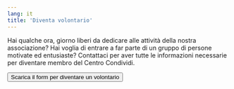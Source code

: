 ```yaml
---
lang: it
title: 'Diventa volontario'
---
```


Hai qualche ora, giorno liberi da dedicare alle attività della nostra associazione? Hai voglia di entrare a far
parte di un gruppo di persone motivate ed entusiaste? Contattaci per aver tutte le informazioni necessarie per
diventare membro del Centro Condividi.

<div class="text-center mt-4">
	<a target="_blank" href="/volunteer-form.pdf">
		<button
			formtarget="_blank"
			class="relative inline-flex items-center justify-center p-0.5 mb-2 mr-2 overflow-hidden text-sm font-medium text-gray-900 rounded-lg group bg-gradient-to-br from-purple-500 to-pink-500 group-hover:from-purple-500 group-hover:to-pink-500 hover:text-white dark:text-white focus:ring-4 focus:outline-none focus:ring-purple-200 dark:focus:ring-purple-800"
		>
			<span class="relative px-5 py-2.5 transition-all ease-in duration-75 bg-white dark:bg-gray-900 rounded-md group-hover:bg-opacity-0">
				Scarica il form per diventare un volontario
			</span>
		</button>
	</a>
</div>
